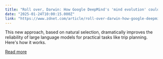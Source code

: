 ```yaml
---
title: "Roll over, Darwin: How Google DeepMind's 'mind evolution' could enhance AI thinking"
date: "2025-01-24T10:00:15.000Z"
link: "https://www.zdnet.com/article/roll-over-darwin-how-google-deepminds-mind-evolution-could-enhance-ai-thinking/"
---
```


This new approach, based on natural selection, dramatically improves the reliability of large language models for practical tasks like trip planning. Here's how it works.

[Read more](https://www.zdnet.com/article/roll-over-darwin-how-google-deepminds-mind-evolution-could-enhance-ai-thinking/)
